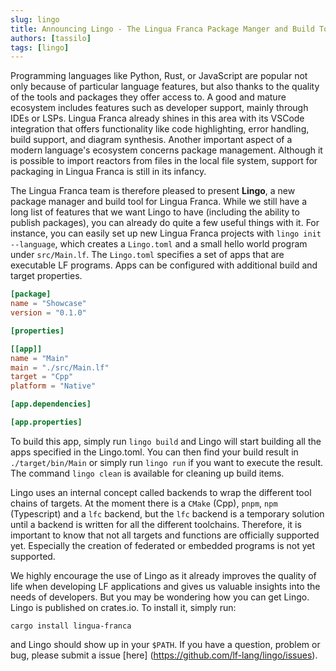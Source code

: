 ```yaml
---
slug: lingo
title: Announcing Lingo - The Lingua Franca Package Manger and Build Tool
authors: [tassilo]
tags: [lingo]
---
```


Programming languages like Python, Rust, or JavaScript are popular not only because of particular language features, but also thanks to the quality of the tools and packages they offer access to.
A good and mature ecosystem includes features such as developer support, mainly through IDEs or LSPs. Lingua Franca already shines in this area with its VSCode integration that offers functionality like code highlighting, error handling, build support, and diagram synthesis. Another important aspect of a modern language's ecosystem concerns package management. Although it is possible to import reactors from files in the local file system, support for packaging in Lingua Franca is still in its infancy.

The Lingua Franca team is therefore pleased to present **Lingo**, a new package manager and build tool for Lingua Franca. While we still have a long list of features that we want Lingo to have (including the ability to publish packages), you can already do quite a few useful things with it.
For instance, you can easily set up new Lingua Franca projects with `lingo init --language`, which creates a `Lingo.toml` and a small hello world program under `src/Main.lf`. The `Lingo.toml` specifies a set of apps that are executable LF programs. Apps can be configured with additional build and target properties.

```toml
[package]
name = "Showcase"
version = "0.1.0"

[properties]

[[app]]
name = "Main"
main = "./src/Main.lf"
target = "Cpp"
platform = "Native"

[app.dependencies]

[app.properties]
```

To build this app, simply run `lingo build` and Lingo will start building all the apps specified in the Lingo.toml. You can then find your build result in `./target/bin/Main` or simply run `lingo run` if you want to execute the result. The command `lingo clean` is available for cleaning up build items.

Lingo uses an internal concept called backends to wrap the different tool chains of targets. At the moment there is a `CMake` (Cpp), `pnpm`, `npm` (Typescript) and a `lfc` backend, but the `lfc` backend is a temporary solution until a backend is written for all the different toolchains. Therefore, it is important to know that not all targets and functions are officially supported yet. Especially the creation of federated or embedded programs is not yet supported.

We highly encourage the use of Lingo as it already improves the quality of life when developing LF applications and gives us valuable insights into the needs of developers. But you may be wondering how you can get Lingo. Lingo is published on crates.io. To install it, simply run:

```
cargo install lingua-franca
```

and Lingo should show up in your `$PATH`. If you have a question, problem or bug, please submit a issue [here] (https://github.com/lf-lang/lingo/issues).
